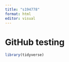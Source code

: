 ```yaml
---
title: "s194778"
format: html
editor: visual
---
```


# GitHub testing

```r
library(tidyverse)
```
